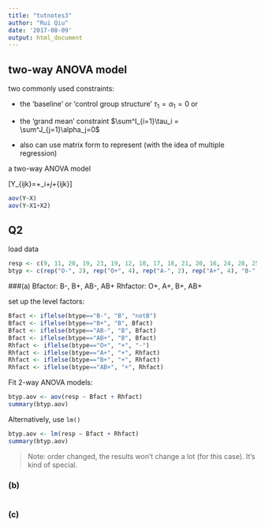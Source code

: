 ```yaml
---
title: "tutnotes3"
author: "Rui Qiu"
date: '2017-08-09'
output: html_document
---
```


## two-way ANOVA model
two commonly used constraints:

- the 'baseline' or 'control group structure' $\tau_1=\alpha_1=0$ or
- the 'grand mean' constraint $\sum^I_{i=1}\tau_i = \sum^J_{j=1}\alpha_j=0$

- also can use matrix form to represent (with the idea of multiple regression)

a two-way ANOVA model

\[Y_{ijk}=\mu+\tau_i+\alpha_j+\epsilon_{ijk}\]

```r
aov(Y~X)
aov(Y~X1+X2)
```

## Q2
load data

```r
resp <- c(9, 11, 20, 19, 23, 19, 12, 10, 17, 18, 21, 20, 16, 24, 28, 25, 15, 25)
btyp <- c(rep("O-", 2), rep("O+", 4), rep("A-", 2), rep("A+", 4), "B-", rep("B+", 3), "AB-", "AB+")
```


###(a)
Bfactor: B-, B+, AB-, AB+
Rhfactor: O+, A+, B+, AB+

set up the level factors:
```r
Bfact <- iflelse(btype=="B-", "B", "notB")
Bfact <- iflelse(btype=="B+", "B", Bfact)
Bfact <- iflelse(btype=="AB-", "B", Bfact)
Bfact <- iflelse(btype=="AB+", "B", Bfact)
Rhfact <- iflelse(btype=="O+", "+", "-")
Rhfact <- iflelse(btype=="A+", "+", Rhfact)
Rhfact <- iflelse(btype=="B+", "+", Rhfact)
Rhfact <- iflelse(btype=="AB+", "+", Rhfact)
```


Fit 2-way ANOVA models:
```r
btyp.aov <- aov(resp ~ Bfact + Rhfact)
summary(btyp.aov)
```

Alternatively, use `lm()`
```r
btyp.aov <- lm(resp ~ Bfact + Rhfact)
summary(btyp.aov)
```

> Note: order changed, the results won't change a lot (for this case). It's kind of special.

### (b)
```r
```

### (c)


